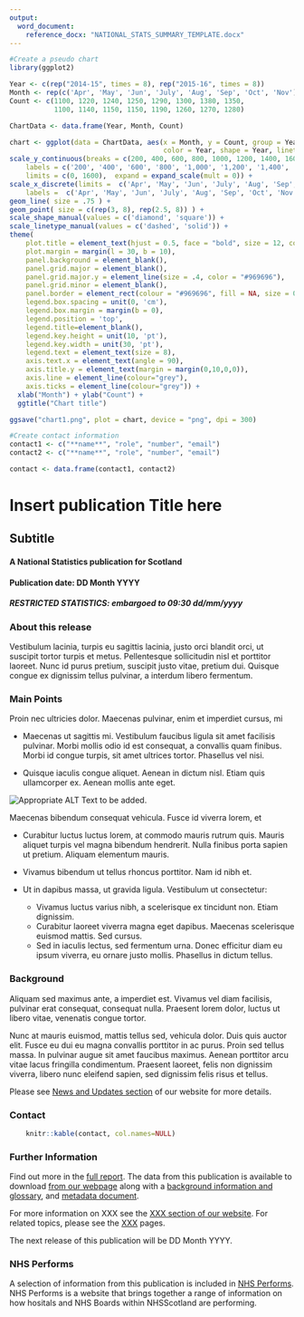 ```yaml
---
output: 
  word_document:
    reference_docx: "NATIONAL_STATS_SUMMARY_TEMPLATE.docx"
---
```


<!-- readme available at https://github.com/NHS-NSS-transforming-publications/National-Stats-Template -->



```r

#Create a pseudo chart
library(ggplot2)

Year <- c(rep("2014-15", times = 8), rep("2015-16", times = 8))
Month <- rep(c('Apr', 'May', 'Jun', 'July', 'Aug', 'Sep', 'Oct', 'Nov'), times = 2)
Count <- c(1100, 1220, 1240, 1250, 1290, 1300, 1380, 1350, 
           1100, 1140, 1150, 1150, 1190, 1260, 1270, 1280)

ChartData <- data.frame(Year, Month, Count)

chart <- ggplot(data = ChartData, aes(x = Month, y = Count, group = Year, 
                                      color = Year, shape = Year, linetype = Year)) +
scale_y_continuous(breaks = c(200, 400, 600, 800, 1000, 1200, 1400, 1600), 
    labels = c('200', '400', '600', '800', '1,000', '1,200', '1,400', '1,600'),
    limits = c(0, 1600),  expand = expand_scale(mult = 0)) +
scale_x_discrete(limits =  c('Apr', 'May', 'Jun', 'July', 'Aug', 'Sep', 'Oct', 'Nov'),
    labels =  c('Apr', 'May', 'Jun', 'July', 'Aug', 'Sep', 'Oct', 'Nov'))  +
geom_line( size = .75 ) + 
geom_point( size = c(rep(3, 8), rep(2.5, 8)) ) +
scale_shape_manual(values = c('diamond', 'square')) +
scale_linetype_manual(values = c('dashed', 'solid')) + 
theme(
    plot.title = element_text(hjust = 0.5, face = "bold", size = 12, colour = "#6C2383"),
    plot.margin = margin(l = 30, b = 10),
    panel.background = element_blank(),
    panel.grid.major = element_blank(), 
    panel.grid.major.y = element_line(size = .4, color = "#969696"), 
    panel.grid.minor = element_blank(),
    panel.border = element_rect(colour = "#969696", fill = NA, size = 0.75), 
    legend.box.spacing = unit(0, 'cm'),
    legend.box.margin = margin(b = 0),
    legend.position = 'top',
    legend.title=element_blank(),
    legend.key.height = unit(10, 'pt'),
    legend.key.width = unit(30, 'pt'),
    legend.text = element_text(size = 8),
    axis.text.x = element_text(angle = 90),
    axis.title.y = element_text(margin = margin(0,10,0,0)),
    axis.line = element_line(colour="grey"),
    axis.ticks = element_line(colour="grey")) +
  xlab("Month") + ylab("Count") +
  ggtitle("Chart title")

ggsave("chart1.png", plot = chart, device = "png", dpi = 300)

#Create contact information
contact1 <- c("**name**", "role", "number", "email")
contact2 <- c("**name**", "role", "number", "email")

contact <- data.frame(contact1, contact2)
```

# Insert publication Title here
## Subtitle
#### A National Statistics publication for Scotland

#### Publication date: DD Month YYYY
##### RESTRICTED STATISTICS: embargoed to 09:30 dd/mm/yyyy

### About this release

Vestibulum lacinia, turpis eu sagittis lacinia, justo orci blandit orci, ut suscipit tortor turpis et metus. Pellentesque sollicitudin nisl et porttitor laoreet. Nunc id purus pretium, suscipit justo vitae, pretium dui. Quisque congue ex dignissim tellus pulvinar, a interdum libero fermentum.

### Main Points

Proin nec ultricies dolor. Maecenas pulvinar, enim et imperdiet cursus, mi

* Maecenas ut sagittis mi. Vestibulum faucibus ligula sit amet facilisis pulvinar. Morbi mollis odio id est consequat, a convallis quam finibus. Morbi id congue turpis, sit amet ultrices tortor. Phasellus vel nisi.

* Quisque iaculis congue aliquet. Aenean in dictum nisl. Etiam quis ullamcorper ex. Aenean mollis ante eget.

![Appropriate ALT Text to be added.](chart1.png) \

Maecenas bibendum consequat vehicula. Fusce id viverra lorem, et

* Curabitur luctus luctus lorem, at commodo mauris rutrum quis. Mauris aliquet turpis vel magna bibendum hendrerit. Nulla finibus porta sapien ut pretium. Aliquam elementum mauris.

* Vivamus bibendum ut tellus rhoncus porttitor. Nam id nibh et.

* Ut in dapibus massa, ut gravida ligula. Vestibulum ut consectetur:

    + Vivamus luctus varius nibh, a scelerisque ex tincidunt non. Etiam dignissim.
    + Curabitur laoreet viverra magna eget dapibus. Maecenas scelerisque euismod mattis. Sed cursus.
    + Sed in iaculis lectus, sed fermentum urna. Donec efficitur diam eu ipsum viverra, eu ornare justo mollis. Phasellus in dictum tellus.

### Background

Aliquam sed maximus ante, a imperdiet est. Vivamus vel diam facilisis, pulvinar erat consequat, consequat nulla. Praesent lorem dolor, luctus ut libero vitae, venenatis congue tortor.

Nunc at mauris euismod, mattis tellus sed, vehicula dolor. Duis quis auctor elit. Fusce eu dui eu magna convallis porttitor in ac purus. Proin sed tellus massa. In pulvinar augue sit amet faucibus maximus. Aenean porttitor arcu vitae lacus fringilla condimentum. Praesent laoreet, felis non dignissim viverra, libero nunc eleifend sapien, sed dignissim felis risus et tellus.

Please see [News and Updates section](http://www.isdscotland.org/) of our website for more details.

### Contact

```r
    knitr::kable(contact, col.names=NULL)
```

### Further Information

Find out more in the [full report](http://www.isdscotland.org/). The data from this publication is available to download [from our webpage](http://www.isdscotland.org/) along with a [background information and glossary](http://www.isdscotland.org/), and [metadata document](http://www.isdscotland.org/). 

For more information on XXX see the [XXX section of our website](http://www.isdscotland.org/). For related topics, please see the [XXX](http://www.isdscotland.org/) pages.

The next release of this publication will be DD Month YYYY.

### NHS Performs

A selection of information from this publication is included in [NHS Performs](http://www.nhsperforms.scot/). NHS Performs is a website that brings together a range of information on how hositals and NHS Boards within NHSScotland are performing.
